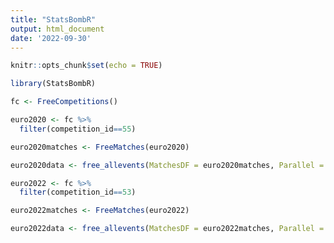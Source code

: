 ```yaml
---
title: "StatsBombR"
output: html_document
date: '2022-09-30'
---
```


```r
knitr::opts_chunk$set(echo = TRUE)
```

```r
library(StatsBombR)
```

```r
fc <- FreeCompetitions()
```

```r
euro2020 <- fc %>%
  filter(competition_id==55)

euro2020matches <- FreeMatches(euro2020)

euro2020data <- free_allevents(MatchesDF = euro2020matches, Parallel = T)
```
```r
euro2022 <- fc %>%
  filter(competition_id==53)

euro2022matches <- FreeMatches(euro2022)

euro2022data <- free_allevents(MatchesDF = euro2022matches, Parallel = T)
```


